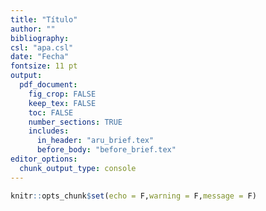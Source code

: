 ```yaml
---
title: "Título"
author: ""
bibliography: 
csl: "apa.csl"
date: "Fecha"   
fontsize: 11 pt
output: 
  pdf_document:
    fig_crop: FALSE
    keep_tex: FALSE
    toc: FALSE
    number_sections: TRUE
    includes:
      in_header: "aru_brief.tex"
      before_body: "before_brief.tex"
editor_options: 
  chunk_output_type: console
---
```


```r
knitr::opts_chunk$set(echo = F,warning = F,message = F)
```
